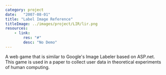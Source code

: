 ```yaml
---
category: project
date:   "2007-08-01"
title: "Label Image Reference"
titleImage: ../images/project/LIR/lir.png
resources:
    - link:
        res: "#"
        desc: "No Demo"
---
```


A web game that is similar to Google's Image Labeler based on ASP.net. This game is used in a paper to collect user data in theoretical experiments of human computing.
